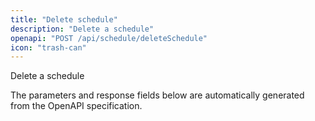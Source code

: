 ```yaml
---
title: "Delete schedule"
description: "Delete a schedule"
openapi: "POST /api/schedule/deleteSchedule"
icon: "trash-can"
---
```


Delete a schedule

<Note>
The parameters and response fields below are automatically generated from the OpenAPI specification.
</Note>
